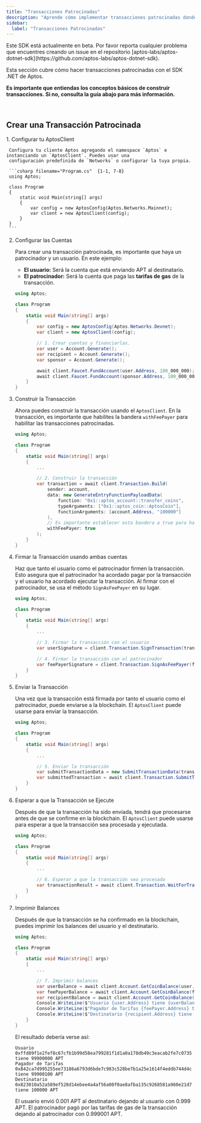 ```yaml
---
title: "Transacciones Patrocinadas"
description: "Aprende cómo implementar transacciones patrocinadas donde una cuenta paga las tarifas de gas para otra cuenta usando el SDK .NET de Aptos"
sidebar:
  label: "Transacciones Patrocinadas"
---
```



<Aside type="caution" emoji="❗">
  Este SDK está actualmente en beta. Por favor reporta cualquier problema que encuentres
  creando un issue en el repositorio
  [aptos-labs/aptos-dotnet-sdk](https://github.com/aptos-labs/aptos-dotnet-sdk).
</Aside>

Esta sección cubre cómo hacer transacciones patrocinadas con el SDK .NET de Aptos.

**Es importante que entiendas los conceptos básicos de construir transacciones. Si no, consulta la guía abajo para más información.**

<br />

<LinkCard href="/build/sdks/dotnet-sdk/transactions/basic-transactions" title="Transacciones Básicas" description="Aprende cómo construir transacciones básicas con el SDK .NET de Aptos." />

## Crear una Transacción Patrocinada

<Steps>
  1. Configurar tu AptosClient

     Configura tu cliente Aptos agregando el namespace `Aptos` e instanciando un `AptosClient`. Puedes usar una
     configuración predefinida de `Networks` o configurar la tuya propia.

     ```csharp filename="Program.cs"  {1-1, 7-8}
     using Aptos;

     class Program
     {
         static void Main(string[] args)
         {
             var config = new AptosConfig(Aptos.Networks.Mainnet);
             var client = new AptosClient(config);
         }
     }
     ```

  2. Configurar las Cuentas

     Para crear una transacción patrocinada, es importante que haya un patrocinador y un usuario. En este ejemplo:

     - **El usuario:** Será la cuenta que está enviando APT al destinatario.
     - **El patrocinador:** Será la cuenta que paga las **tarifas de gas** de la transacción.

     ```csharp filename="Program.cs" {10-16}
     using Aptos;

     class Program
     {
         static void Main(string[] args)
         {
             var config = new AptosConfig(Aptos.Networks.Devnet);
             var client = new AptosClient(config);

             // 1. Crear cuentas y financiarlas.
             var user = Account.Generate();
             var recipient = Account.Generate();
             var sponsor = Account.Generate();

             await client.Faucet.FundAccount(user.Address, 100_000_000);
             await client.Faucet.FundAccount(sponsor.Address, 100_000_000);
         }
     }
     ```

  3. Construir la Transacción

     Ahora puedes construir la transacción usando el `AptosClient`. En la transacción, es importante que
     habilites la bandera `withFeePayer` para habilitar las transacciones patrocinadas.

     ```csharp filename="Program.cs" {9-19}
     using Aptos;

     class Program
     {
         static void Main(string[] args)
         {
             ...

             // 2. Construir la transacción
             var transaction = await client.Transaction.Build(
                 sender: account,
                 data: new GenerateEntryFunctionPayloadData(
                     function: "0x1::aptos_account::transfer_coins",
                     typeArguments: ["0x1::aptos_coin::AptosCoin"],
                     functionArguments: [account.Address, "100000"]
                 ),
                 // Es importante establecer esta bandera a true para habilitar transacciones patrocinadas
                 withFeePayer: true
             );
         }
     }
     ```

  4. Firmar la Transacción usando ambas cuentas

     Haz que tanto el usuario como el patrocinador firmen la transacción. Esto asegura que el patrocinador ha acordado
     pagar por la transacción y el usuario ha acordado ejecutar la transacción. Al firmar con
     el patrocinador, se usa el método `SignAsFeePayer` en su lugar.

     ```csharp filename="Program.cs" {9-13}
     using Aptos;

     class Program
     {
         static void Main(string[] args)
         {
             ...

             // 3. Firmar la transacción con el usuario
             var userSignature = client.Transaction.SignTransaction(transaction);

             // 4. Firmar la transacción con el patrocinador
             var feePayerSignature = client.Transaction.SignAsFeePayer(feePayer, transaction);
         }
     }
     ```

  5. Enviar la Transacción

     Una vez que la transacción está firmada por tanto el usuario como el patrocinador, puede enviarse a la blockchain. El `AptosClient` puede
     usarse para enviar la transacción.

     ```csharp filename="Program.cs" {9-11}
     using Aptos;

     class Program
     {
         static void Main(string[] args)
         {
             ...

             // 5. Enviar la transacción
             var submitTransactionData = new SubmitTransactionData(transaction, userSignature, feePayerSignature);
             var submittedTransaction = await client.Transaction.SubmitTransaction(submitTransactionData);
         }
     }
     ```

  6. Esperar a que la Transacción se Ejecute

     Después de que la transacción ha sido enviada, tendrá que procesarse antes de que se confirme en la blockchain. El `AptosClient` puede
     usarse para esperar a que la transacción sea procesada y ejecutada.

     ```csharp filename="Program.cs" {8-9}
     using Aptos;

     class Program
     {
         static void Main(string[] args)
         {
             ...

             // 6. Esperar a que la transacción sea procesada
             var transactionResult = await client.Transaction.WaitForTransaction(submittedTransaction.Hash);
         }
     }
     ```

  7. Imprimir Balances

     Después de que la transacción se ha confirmado en la blockchain, puedes imprimir los balances del usuario y el destinatario.

     ```csharp filename="Program.cs" {9-15}
     using Aptos;

     class Program
     {
         static void Main(string[] args)
         {
             ...

             // 7. Imprimir balances
             var userBalance = await client.Account.GetCoinBalance(user.Address);
             var feePayerBalance = await client.Account.GetCoinBalance(feePayer.Address);
             var recipientBalance = await client.Account.GetCoinBalance(recipient.Address);
             Console.WriteLine($"Usuario {user.Address} tiene {userBalance?.Amount ?? 0} APT");
             Console.WriteLine($"Pagador de Tarifas {feePayer.Address} tiene {feePayerBalance?.Amount ?? 0} APT");
             Console.WriteLine($"Destinatario {recipient.Address} tiene {recipientBalance?.Amount ?? 0} APT");
         }
     }
     ```

     El resultado debería verse así:

     ```shellscript
     Usuario 0xffd89f1e2fef8c67cfb1b99d58ea799281f1d1a0a178db49c3eacab2fe7c0735 tiene 99900000 APT
     Pagador de Tarifas 0x842ca7d995255ee73186a6793d6bde7c983c528be7b1a25e1614f4eddb744d4c tiene 99900100 APT
     Destinatario 0x823010a52a589ef528d14ebee4a4af56a00f0ae8afba135c9268581a960e21d7 tiene 100000 APT
     ```

     El usuario envió 0.001 APT al destinatario dejando al usuario con 0.999 APT. El patrocinador pagó
     por las tarifas de gas de la transacción dejando al patrocinador con 0.999001 APT.
</Steps>
